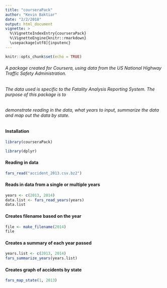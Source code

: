 ```yaml
---
title: "courseraPack"
author: "Kevin Baktiar"
date: "2/2/2018"
output: html_document
vignette: >
  %\VignetteIndexEntry{courseraPack}
  %\VignetteEngine{knitr::rmarkdown}
  \usepackage[utf8]{inputenc}
---
```


```r
knitr::opts_chunk$set(echo = TRUE)
```

###### A package created for Coursera, using data from the US National Highway Traffic Safety Administration.
###### The data used is specific to the Fatality Analysis Reporting System. The purpose of this package is to
###### demonstrate reading in the data, what years to input, summarize the data and map out the data by state.

#### Installation

```r
library(courseraPack)
```
```r
library(dplyr)
```

#### Reading in data

```r
fars_read("accident_2013.csv.bz2")
```

#### Reads in data from a single or multiple years

```r
years <- c(2013, 2014)
data.list <- fars_read_years(years)
data.list
```

#### Creates filename based on the year

```r
file <- make_filename(2014)
file
```

#### Creates a summary of each year passed

```r
years.list <- c(2013, 2014)
fars_summarize_years(years.list)
```


#### Creates graph of accidents by state

```r
fars_map_state(1, 2013)
```

